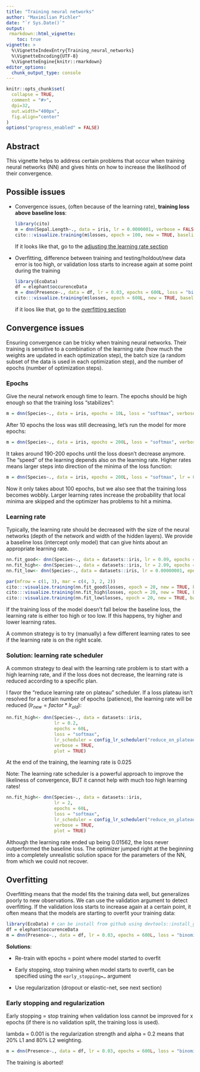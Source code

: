 ```yaml
---
title: "Training neural networks"
author: "Maximilian Pichler"
date: "`r Sys.Date()`"
output:
 rmarkdown::html_vignette:
    toc: true
vignette: >
  %\VignetteIndexEntry{Training_neural_networks}
  %\VignetteEncoding{UTF-8}
  %\VignetteEngine{knitr::rmarkdown}
editor_options: 
  chunk_output_type: console
---
```


```r
knitr::opts_chunk$set(
  collapse = TRUE,
  comment = "#>",
  dpi=32,
  out.width="400px",
  fig.align="center"
)
options("progress_enabled" = FALSE)

```

## Abstract

This vignette helps to address certain problems that occur when training neural networks (NN) and gives hints on how to increase the likelihood of their convergence.

## Possible issues

-   Convergence issues, (often because of the learning rate), **training loss above baseline loss**:

    ```r
    library(cito)
    m = dnn(Sepal.Length~., data = iris, lr = 0.0000001, verbose = FALSE, plot = FALSE)
    cito:::visualize.training(m$losses, epoch = 100, new = TRUE, baseline = m$base_loss)
    ```

    If it looks like that, go to the [adjusting the learning rate section](#lr)

-   Overfitting, difference between training and testing/holdout/new data error is too high, or validation loss starts to increase again at some point during the training

    ```r
    library(EcoData)
    df = elephant$occurenceData
    m = dnn(Presence~., data = df, lr = 0.03, epochs = 600L, loss = "binomial", validation = 0.2,  hidden = c(350L, 350L, 350L), activation = "relu", batchsize = 150L, verbose = FALSE, plot = FALSE)
    cito:::visualize.training(m$losses, epoch = 600L, new = TRUE, baseline = m$base_loss)
    ```

    if it loos like that, go to the [overfitting section](#overfitting)

## Convergence issues {#lr}

Ensuring convergence can be tricky when training neural networks. Their training is sensitive to a combination of the learning rate (how much the weights are updated in each optimization step), the batch size (a random subset of the data is used in each optimization step), and the number of epochs (number of optimization steps).

### Epochs

Give the neural network enough time to learn. The epochs should be high enough so that the training loss "stabilizes":

```r
m = dnn(Species~., data = iris, epochs = 10L, loss = "softmax", verbose=FALSE)
```

After 10 epochs the loss was still decreasing, let's run the model for more epochs:

```r
m = dnn(Species~., data = iris, epochs = 200L, loss = "softmax", verbose=FALSE)
```

It takes around 190-200 epochs until the loss doesn't decrease anymore. The "speed" of the learning depends also on the learning rate. Higher rates means larger steps into direction of the minima of the loss function:

```r
m = dnn(Species~., data = iris, epochs = 200L, loss = "softmax", lr = 0.05, verbose=FALSE)
```

Now it only takes about 100 epochs, but we also see that the training loss becomes wobbly. Larger learning rates increase the probability that local minima are skipped and the optimizer has problems to hit a minima.

### Learning rate

Typically, the learning rate should be decreased with the size of the neural networks (depth of the network and width of the hidden layers). We provide a baseline loss (intercept only model) that can give hints about an appropriate learning rate.

```r
nn.fit_good<- dnn(Species~., data = datasets::iris, lr = 0.09, epochs = 20L, loss = "softmax", verbose = FALSE, plot = FALSE)
nn.fit_high<- dnn(Species~., data = datasets::iris, lr = 2.09, epochs = 20L, loss = "softmax", verbose = FALSE, plot = FALSE)
nn.fit_low<- dnn(Species~., data = datasets::iris, lr = 0.00000001, epochs = 20L, loss = "softmax", verbose = FALSE, plot = FALSE)

par(mfrow = c(1, 3), mar = c(4, 3, 2, 2))
cito:::visualize.training(nn.fit_good$losses, epoch = 20, new = TRUE, baseline = nn.fit_good$base_loss)
cito:::visualize.training(nn.fit_high$losses, epoch = 20, new = TRUE, baseline = nn.fit_good$base_loss)
cito:::visualize.training(nn.fit_low$losses, epoch = 20, new = TRUE, baseline = nn.fit_good$base_loss)
```

If the training loss of the model doesn't fall below the baseline loss, the learning rate is either too high or too low. If this happens, try higher and lower learning rates.

A common strategy is to try (manually) a few different learning rates to see if the learning rate is on the right scale.

### Solution: learning rate scheduler

A common strategy to deal with the learning rate problem is to start with a high learning rate, and if the loss does not decrease, the learning rate is reduced according to a specific plan.

I favor the "reduce learning rate on plateau" scheduler. If a loss plateau isn't resolved for a certain number of epochs (patience), the learning rate will be reduced ($lr_{new} = factor * lr_{old}$):

```r
nn.fit_high<- dnn(Species~., data = datasets::iris, 
                  lr = 0.2, 
                  epochs = 60L, 
                  loss = "softmax",
                  lr_scheduler = config_lr_scheduler("reduce_on_plateau", patience = 5, factor = 0.5),
                  verbose = TRUE, 
                  plot = TRUE)
```

At the end of the training, the learning rate is 0.025

Note: The learning rate scheduler is a powerful approach to improve the likeliness of convergence, BUT it cannot help with much too high learning rates!

```r
nn.fit_high<- dnn(Species~., data = datasets::iris, 
                  lr = 2, 
                  epochs = 60L, 
                  loss = "softmax",
                  lr_scheduler = config_lr_scheduler("reduce_on_plateau", patience = 5, factor = 0.5),
                  verbose = TRUE, 
                  plot = TRUE)
```

Although the learning rate ended up being 0.01562, the loss never outperformed the baseline loss. The optimizer jumped right at the beginning into a completely unrealistic solution space for the parameters of the NN, from which we could not recover.

## Overfitting {#overfitting}

Overfitting means that the model fits the training data well, but generalizes poorly to new observations. We can use the validation argument to detect overfitting. If the validation loss starts to increase again at a certain point, it often means that the models are starting to overfit your training data:

```r
library(EcoData) # can be install from github using devtools::install_github(repo = "TheoreticalEcology/EcoData", dependencies = FALSE, build_vignettes = FALSE)
df = elephant$occurenceData
m = dnn(Presence~., data = df, lr = 0.03, epochs = 600L, loss = "binomial", validation = 0.2,  hidden = c(350L, 350L, 350L), activation = "relu", batchsize = 150L, verbose = FALSE, plot = TRUE)
```

**Solutions**:

-   Re-train with epochs = point where model started to overfit

-   Early stopping, stop training when model starts to overfit, can be specified using the `⁠early_stopping=…⁠` argument

-   Use regularization (dropout or elastic-net, see next section)

### Early stopping and regularization

Early stopping = stop training when validation loss cannot be improved for x epochs (if there is no validation split, the training loss is used).

lambda = 0.001 is the regularization strength and alpha = 0.2 means that 20% L1 and 80% L2 weighting.

```r
m = dnn(Presence~., data = df, lr = 0.03, epochs = 600L, loss = "binomial", validation = 0.2,  hidden = c(350L, 350L, 350L), activation = "relu", batchsize = 150L, verbose = FALSE, plot = TRUE, early_stopping = 10, lambda = 0.001, alpha = 0.2)
```

The training is aborted!
